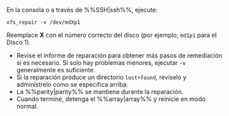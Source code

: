 En la consola o a través de %%SSH|ssh%%, ejecute:

```
xfs_repair -v /dev/mdXp1
```

Reemplace **X** con el número correcto del disco (por ejemplo, `md1p1` para el Disco 1).

- Revise el informe de reparación para obtener más pasos de remediación si es necesario. Si solo hay problemas menores, ejecutar `-v` generalmente es suficiente.
- Si la reparación produce un directorio `lost+found`, revíselo y adminístrelo como se especifica arriba.
- La %%parity|parity%% se mantiene durante la reparación.
- Cuando termine, detenga el %%array|array%% y reinicie en modo normal.
